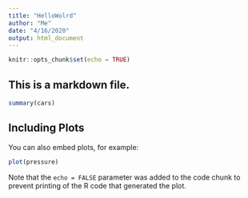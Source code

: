 ```yaml
---
title: "HelloWolrd"
author: "Me"
date: "4/16/2020"
output: html_document
---
```


```r
knitr::opts_chunk$set(echo = TRUE)
```

## This is a markdown file.

```r
summary(cars)
```

## Including Plots

You can also embed plots, for example:

```r
plot(pressure)
```

Note that the `echo = FALSE` parameter was added to the code chunk to prevent printing of the R code that generated the plot.
